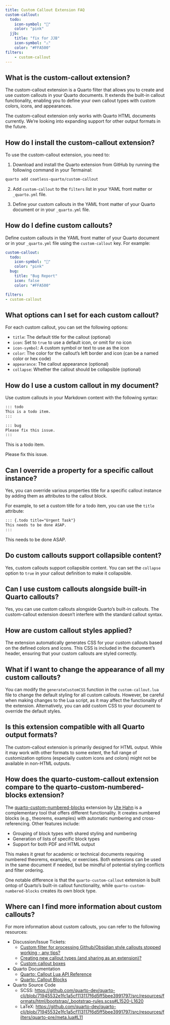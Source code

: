 ```yaml
---
title: Custom Callout Extension FAQ
custom-callout:
  todo:
    icon-symbol: "📝"
    color: "pink"
  jjb:
    title: "fix for JJB"
    icon-symbol: "⚠️"
    color: "#FFA500"
filters:
    - custom-callout
---
```


## What is the custom-callout extension?

The custom-callout extension is a Quarto filter that allows you to create and use custom callouts in your Quarto documents.
It extends the built-in callout functionality, enabling you to define your own callout types with custom colors, icons, and appearances.

:::{.callout-important}
The custom-callout extension only works with Quarto HTML documents currently. We're looking into expanding support for other output formats in the future.
:::

## How do I install the custom-callout extension?

To use the custom-callout extension, you need to:

1. Download and install the Quarto extension from GitHub by running the following command in your Termainal:

```bash
quarto add coatless-quarto/custom-callout
```

2. Add `custom-callout` to the `filters` list in your YAML front matter or `_quarto.yml` file.

3. Define your custom callouts in the YAML front matter of your Quarto document or in your `_quarto.yml` file.



## How do I define custom callouts?

Define custom callouts in the YAML front matter of your Quarto document or in your `_quarto.yml` file using the `custom-callout` key. For example:

```yaml
custom-callout:
  todo:
    icon-symbol: "📝"
    color: "pink"
  bug:
    title: "Bug Report"
    icon: false
    color: "#FFA500"

filters:
- custom-callout
```


## What options can I set for each custom callout?

For each custom callout, you can set the following options:

- `title`: The default title for the callout (optional)
- `icon`: Set to `true` to use a default icon, or omit for no icon
- `icon-symbol`: A custom symbol or text to use as the icon
- `color`: The color for the callout's left border and icon (can be a named color or hex code)
- `appearance`: The callout appearance (optional)
- `collapse`: Whether the callout should be collapsible (optional)

## How do I use a custom callout in my document?

Use custom callouts in your Markdown content with the following syntax:

```markdown
::: todo
This is a todo item.
:::

::: bug
Please fix this issue.
:::
```

::: todo
This is a todo item.
:::

::: bug
Please fix this issue.
:::

## Can I override a property for a specific callout instance?

Yes, you can override various properties title for a specific callout instance by adding them as attributes to the callout block. 

For example, to set a custom title for a todo item, you can use the `title` attribute:

```markdown
::: {.todo title="Urgent Task"}
This needs to be done ASAP.
:::
```

::: {.todo title="Urgent Task"}
This needs to be done ASAP.
:::

## Do custom callouts support collapsible content?

Yes, custom callouts support collapsible content. You can set the `collapse` option to `true` in your callout definition to make it collapsible.

## Can I use custom callouts alongside built-in Quarto callouts?

Yes, you can use custom callouts alongside Quarto's built-in callouts. The custom-callout extension doesn't interfere with the standard callout syntax.

## How are custom callout styles applied?

The extension automatically generates CSS for your custom callouts based on the defined colors and icons. 
This CSS is included in the document's header, ensuring that your custom callouts are styled correctly.

## What if I want to change the appearance of all my custom callouts?

You can modify the `generateCustomCSS` function in the `custom-callout.lua` file to change the default styling for all custom callouts.
However, be careful when making changes to the Lua script, as it may affect the functionality of the extension.
Alternatively, you can add custom CSS to your document to override the default styles.

## Is this extension compatible with all Quarto output formats?

The custom-callout extension is primarily designed for HTML output. While it may work with other formats to some extent, 
the full range of customization options (especially custom icons and colors) might not be available in non-HTML outputs.


## How does the quarto-custom-callout extension compare to the quarto-custom-numbered-blocks extension?

The [quarto-custom-numbered-blocks](https://github.com/ute/custom-numbered-blocks) extension by [Ute Hahn](https://github.com/ute) is a complementary tool that offers different functionality. It creates numbered blocks (e.g., theorems, examples) with automatic numbering and cross-referencing. Other features include: 

- Grouping of block types with shared styling and numbering
- Generation of lists of specific block types
- Support for both PDF and HTML output

This makes it great for academic or technical documents requiring numbered theorems, examples, or exercises. Both extensions can be used in the same document if needed, but be mindful of potential styling conflicts and filter ordering.

One notable difference is that the `quarto-custom-callout` extension is built ontop of Quarto's built-in callout functionality, while `quarto-custom-numbered-blocks` creates its own block type.

## Where can I find more information about custom callouts?

For more information about custom callouts, you can refer to the following resources:

- Discussion/Issue Tickets:
   - [Custom filter for processing Github/Obsidian style callouts stopped working - any tips? ](https://github.com/quarto-dev/quarto-cli/discussions/6550)
   - [Creating new callout types (and sharing as an extension)?](https://github.com/quarto-dev/quarto-cli/discussions/7753)
   - [Custom callout boxes](https://github.com/quarto-dev/quarto-cli/issues/844)   
- Quarto Documentation
   - [Quarto: Callout Lua API Reference](https://quarto.org/docs/prerelease/1.3/custom-ast-nodes/callout.html)
   - [Quarto: Callout Blocks](https://quarto.org/docs/authoring/callouts.html)
- Quarto Source Code
    - SCSS: <https://github.com/quarto-dev/quarto-cli/blob/71945532e1fc1a5cf113117f6d5ff5bee3991797/src/resources/formats/html/bootstrap/_bootstrap-rules.scss#L1520-L1620>
    - LaTeX: <https://github.com/quarto-dev/quarto-cli/blob/71945532e1fc1a5cf113117f6d5ff5bee3991797/src/resources/filters/quarto-pre/meta.lua#L11>

